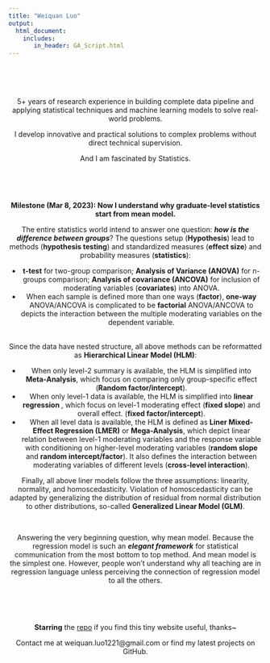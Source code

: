 ```yaml
---
title: "Weiquan Luo"
output: 
  html_document:
    includes:
       in_header: GA_Script.html
---
```



<script type="text/javascript" color="0,0,0" opacity='0.5' zIndex="-1" count="60" src="site_libs/canvas-nest/canvas-nest.js"></script>　

<style type="text/css">
h1.title {
  font-size: 38px;
  color: DarkRed;
  text-align: center;
}
.main-container {
  max-width: 1800px;
  margin-left: auto;
  margin-right: auto;
}
html,body{
  width:100%;
  height: 100%;
}

</style>


<br />


<center>


5+ years of research experience in building complete data pipeline and applying statistical techniques and machine learning models to solve real-world problems. 

I develop innovative and practical solutions to complex problems without direct technical supervision. 

And I am fascinated by Statistics.

<br />


<br />

**Milestone (Mar 8, 2023): Now I understand why graduate-level statistics start from mean model. **

The entire statistics world intend to answer one question: ***how is the difference between groups***? The questions setup (**Hypothesis**) lead to methods (**hypothesis testing**) and standardized measures (**effect size**) and probability measures (**statistics**):

- **t-test** for two-group comparison; **Analysis of Variance (ANOVA)** for n-groups comparison; **Analysis of covariance (ANCOVA)** for inclusion of moderating variables (**covariates**) into ANOVA. 
- When each sample is defined more than one ways (**factor**), **one-way** ANOVA/ANCOVA is complicated to be **factorial** ANOVA/ANCOVA to depicts the interaction between the multiple moderating variables on the dependent variable.

<br />
Since the data have nested structure, all above methods can be reformatted as **Hierarchical Linear Model (HLM)**:

- When only level-2 summary is available, the HLM is simplified into **Meta-Analysis**, which focus on comparing only group-specific effect (**Random factor/intercept**). 
- When only level-1 data is available, the HLM is simplified into **linear regression **, which focus on level-1 moderating effect (**fixed slope**) and overall effect. (**fixed factor/intercept**).
- When all level data is available, the HLM is defined as **Liner Mixed-Effect Regression (LMER)** or **Mega-Analysis**, which depict linear relation between level-1 moderating variables and the response variable with conditioning on higher-level moderating variables (**random slope** and **random intercept/factor**). It also defines the interaction between moderating variables of different levels (**cross-level interaction**).

Finally, all above liner models follow the three assumptions: linearity, normality, and homoscedasticity. Violation of homoscedasticity can be adapted by generalizing the distribution of residual from normal distribution to other distributions, so-called **Generalized Linear Model (GLM)**. 

<br />

Answering the very beginning question, why mean model. Because the regression model is such an ***elegant framework*** for statistical communication from the most bottom to top method. And mean model is the simplest one. However, people won't understand why all teaching are in regression language unless perceiving the connection of regression model to all the others.



<br />


<br />

**Starring** the [repo](https://github.com/WeiquanLuo/WeiquanLuo.github.io) if you find this tiny website useful, thanks~

Contact me at weiquan.luo1221@gmail.com or find my latest projects on GitHub.
</center>


